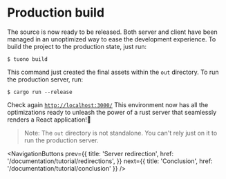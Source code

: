 
<MetaTags 
  title="Tuono - Building for production"
  canonical="https://tuono.dev/documentation/tutorial/production"
  description="Learn how to build the production project and run the optimize version"
/>


<Breadcrumbs>
  <Element label="Tutorial" href="/documentation/tutorial" />
  <Element label="Production build" />
</Breadcrumbs>

# Production build

The source is now ready to be released. Both server and client have been managed in an unoptimized way
to ease the development experience. To build the project to the production state, just run:

```shell
$ tuono build
```

This command just created the final assets within the `out` directory. To run the production server,
run:

```shell
$ cargo run --release
```

Check again [`http://localhost:3000/`](http://localhost:3000/) This environment now has all the
optimizations ready to unleash the power of a rust server that seamlessly renders a React application!🚀

> Note: The `out` directory is not standalone. You can't rely just on it to run the production server.


<NavigationButtons
  prev={{
    title: 'Server redirection',
    href: '/documentation/tutorial/redirections',
  }}
  next={{ title: 'Conclusion', href: '/documentation/tutorial/conclusion' }}
/>
